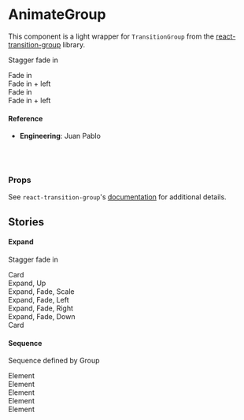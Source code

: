 
<Meta
  title="Utilities/AnimateGroup"
  component={AnimateGroup}
/>

# AnimateGroup

This component is a light wrapper for `TransitionGroup` from the [react-transition-group](https://github.com/reactjs/react-transition-group) library.

<Preview>
  <Story name="default">
      <div>
    <p>Stagger fade in</p>
    <AnimateGroup stagger>
      <Animate sequence="fade">
        <div>Fade in</div>
      </Animate>
      <Animate sequence="fade left">
        <div>Fade in + left</div>
      </Animate>
      <Animate sequence="fade">
        <div>Fade in</div>
      </Animate>
      <Animate sequence="fade left">
        <div>Fade in + left</div>
      </Animate>
    </AnimateGroup>
  </div>
  </Story>
</Preview>

#### Reference

- **Engineering**: Juan Pablo

<br />
<br />

### Props

<Props of={AnimateGroup} />

See `react-transition-group`'s [documentation](https://reactcommunity.org/react-transition-group/#TransitionGroup) for additional details.

## Stories

#### Expand

<Preview>
  <Story name="expand">
    <div>
    <p>Stagger fade in</p>
    <div style={{ margin: 'auto', width: '80%' }}>
      <Card>
        <div>Card</div>
      </Card>
      <AnimateGroup stagger>
        <Animate sequence="fade up">
          <Card>
            <div>Expand, Up</div>
          </Card>
        </Animate>
        <Animate sequence="expand fade scale">
          <Card>
            <div>Expand, Fade, Scale</div>
          </Card>
        </Animate>
        <Animate sequence="expand fade left">
          <Card>
            <div>Expand, Fade, Left</div>
          </Card>
        </Animate>
        <Animate sequence="expand fade right">
          <Card>
            <div>Expand, Fade, Right</div>
          </Card>
        </Animate>
        <Animate sequence="expand fade down">
          <Card>
            <div>Expand, Fade, Down</div>
          </Card>
        </Animate>
      </AnimateGroup>
      <Card>
        <div>Card</div>
      </Card>
    </div>
  </div>
  </Story>
</Preview>

#### Sequence

<Preview>
  <Story name="sequence">
    <div>
    <p>Sequence defined by Group</p>
    <AnimateGroup stagger sequence="fade left">
      <Animate>
        <div>Element</div>
      </Animate>
      <Animate>
        <div>Element</div>
      </Animate>
      <Animate>
        <div>Element</div>
      </Animate>
      <Animate>
        <div>Element</div>
      </Animate>
      <Animate>
        <div>Element</div>
      </Animate>
    </AnimateGroup>
  </div>
  </Story>
</Preview>
